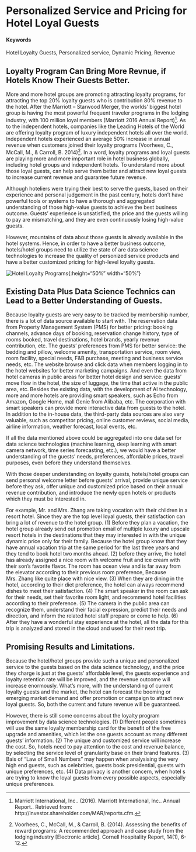 

# Personalized Service and Pricing for Hotel Loyal Guests {#PSP-HotelLoyalty}

#### Keywords

Hotel Loyalty Guests, Personalized service, Dynamic Pricing, Revenue

## Loyalty Program Can Bring More Revnue, if Hotels Know Their Guests Better.

More and more hotel groups are promoting attracting loyalty programs, for attracting the top 20% loyalty guests who is contribution 80% revenue to the hotel. After the Marriott – Starwood Merger, the worlds’ biggest hotel group is having the most powerful frequent traveler programs in the lodging industry, with 100 million loyal members (Marriott 2016 Annual Report)[^marnote]. As to the independent hotels, companies like the Leading Hotels of the World are offering loyalty program of luxury independent hotels all over the world. Independent hotels experienced an average 50% increase in annual revenue when customers joined their loyalty programs (Voorhees, C., McCall, M., & Carroll, B. 2014)[^voonote]. In a word, loyalty programs and loyal guests are playing more and more important role in hotel business globally, including hotel groups and independent hotels. To understand more about those loyal guests, can help serve them better and attract new loyal guests to increase current revenue and guarantee future revenue.

Although hoteliers were trying their best to serve the guests, based on their experience and personal judgement in the past century, hotels don’t have powerful tools or systems to have a thorough and aggregated understanding of those high-value guests to achieve the best business outcome. Guests’ experience is unsatisfied, the price and the guests willing to pay are mismatching, and they are even continuously losing high-value guests. 

However, mountains of data about those guests is already available in the hotel systems. Hence, in order to have a better business outcome, hotels/hotel groups need to utilize the state of are data science technologies to increase the quality of personized service products and have a better customized pricing for high-level loyalty guests.  

<!--```{r machine-learning,echo=FALSE,fig.cap='[Hotel Loyalty Programs](https://www.smartertravel.com/2017/04/12/best-hotel-loyalty-programs-2017/)',fig.align='center',out.width='80%'}
knitr::include_graphics('https://www.smartertravel.com/uploads/2017/04/Ed-Choice-Hotel-Rewards-1024x768.jpg')
```-->

![Hotel Loyalty Programs](https://www.smartertravel.com/uploads/2017/04/Ed-Choice-Hotel-Rewards-1024x768.jpg "Hotel Loyalty Programs"){:height="50%" width="50%"}

## Existing Data Plus Data Science Technics can Lead to a Better Understanding of Guests.

Because loyalty guests are very easy to be tracked by membership number, there is a lot of data source available to start with. The reservation data from Property Management System (PMS) for better pricing: booking channels, advance days of booking, reservation change history, type of rooms booked, travel destinations, hotel brands, yearly revenue contribution, etc. The guests’ preferences from PMS for better service: the bedding and pillow, welcome amenity, transportation service, room view, room facility, special needs, F&B purchase, meeting and business service needs, etc. The website browse and click data when members logging in to the hotel websites for better marketing campaigns. And even the data from hotel cameras in public areas for better hotel design and service: guests’ move flow in the hotel, the size of luggage, the time that active in the public area, etc. Besides the existing data, with the development of AI technology, more and more hotels are providing smart speakers, such as Echo from Amazon, Google Home, mall Genie from Alibaba, etc. The corporation with smart speakers can provide more interactive data from guests to the hotel. In addition to the in-house data, the third-party data sources are also very valuable, such as competitor pricing, online customer reviews, social media, airline information, weather forecast, local events, etc.

If all the data mentioned above could be aggregated into one data set for data science technologies (machine learning, deep learning with smart camera network, time series forecasting, etc.), we would have a better understanding of the guests’ needs, preferences, affordable prices, travel purposes, even before they understand themselves. 

With those deeper understanding on loyalty guests, hotels/hotel groups can send personal welcome letter before guests’ arrival, provide unique service before they ask, offer unique and customized price based on their annual revenue contribution, and introduce the newly open hotels or products which they must be interested in. 

For example, Mr. and Mrs. Zhang are taking vocation with their children in a resort hotel. Since they are the top level loyal guests, their satisfaction can bring a lot of revenue to the hotel group. (1) Before they plan a vacation, the hotel group already send out promotion email of multiple luxury and upscale resort hotels in the destinations that they may interested in with the unique dynamic price only for their family. Because the hotel group know that they have annual vacation trip at the same period for the last three years and they tend to book hotel two months ahead. (2) before they arrive, the hotel has already assigned a nice room with welcome fruit and ice cream with their son's favorite flavor. The room has ocean view and is far away from the elevator according to their previous room preference, Because Mrs. Zhang like quite place with nice view. (3) When they are dining in the hotel, according to their diet preference, the hotel can always recommend dishes to meet their satisfaction. (4) The smart speaker in the room can ask for their needs, set their favorite room light, and recommend hotel facilities according to their preference. (5) The camera in the public area can recognize them, understand their facial expression, predict their needs and direction, and inform the related hotel staff prepare or come to help. (6) After they have a wonderful stay experience at the hotel, all the data for this trip is analyzed and stored in the cloud and used for their next trip.



## Promising Results and Limitations.

Because the hotel/hotel groups provide such a unique and personalized service to the guests based on the data science technology, and the price they charge is just at the guests’ affordable level, the guests experience and loyalty retention rate will be improved, and the revenue outcome will increase enormously. What's more, with the understanding of current loyalty guests and the market, the hotel can forecast the booming or emerging market demand and offer promotion or campaign to attract new loyal guests. So, both the current and future revenue will be guaranteed.  

However, there is still some concerns about the loyalty program improvement by data science technologies. (1) Different people sometimes will use the same loyalty membership card for the benefit of the free upgrade and amenities, which let the one guests account as many different guests’ information. (2) The unique and customized service will increase the cost. So, hotels need to pay attention to the cost and revenue balance, by selecting the service level of granularity base on their brand features. (3) Bais of "Law of Small Numbers" may happen when analysising the very high end guests, such as celebrities, guests book presidential, guests with unique preferences, etc. (4) Data privacy is another concern, when hotel s are trying to know the loyal guests from every possible aspects, especially unique preferences.  



[^marnote]:Marriott International, Inc.. (2016). Marriott International, Inc.. Annual Report.. Retrieved from: http://investor.shareholder.com/MAR/reports.cfm.

[^voonote]:Voorhees, C., McCall, M., & Carroll, B. (2014). Assessing the benefits of reward programs: A recommended approach and case study from the lodging industry [Electronic article]. Cornell Hospitality Report, 14(1), 6-12.
